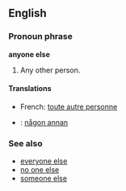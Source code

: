 ==English==
===Pronoun phrase===
'''anyone else'''

#Any other person.

====Translations====
*French: [[toute autre personne]]
*{{sv}} : [[någon annan]]

===See also===
*[[everyone else]]
*[[no one else]]
*[[someone else]]
